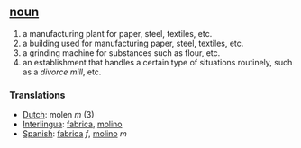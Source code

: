 == [[noun]] ==

# a manufacturing plant for paper, steel, textiles, etc.
# a building used for manufacturing paper, steel, textiles, etc.
# a grinding machine for substances such as flour, etc.
# an establishment that handles a certain type of situations routinely, such as a ''divorce mill'', etc.

=== Translations ===
*[[Dutch]]: molen ''m'' (3)
*[[Interlingua]]: [[fabrica]], [[molino]]
*[[Spanish]]: [[fabrica]] ''f'', [[molino]] ''m''